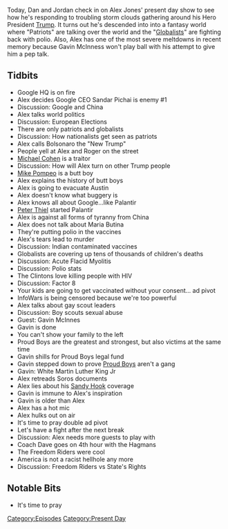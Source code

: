 {{DEFAULTSORT:
    #_EPISODE_0239:December 12-13, 2018
}}{{Episode
    | title             = December 12-13, 2018
    | caption           = Listen to this episode on [https://knowledgefight.libsyn.com/knowledge-fight-december-12-13-2018 Libsyn] [https://open.spotify.com/episode/37266ehURH4T7drMwMoXpg Spotify], Read the [[Transcript/239: December 12-13, 2018|Unofficial Transcript]]
    | episodeNumber     = 239
    | length            = 01:56:07
    | airDate           = December 14, 2018
    | coverageStartDate = December 12, 2018
    | coverageEndDate   = December 13, 2018
    | episodeType       = [[:Category:Present Day|Present Day]]
    | appearance        = [[Sandar Pichai]], [[Jair Bolsonaro]], [[Roger Stone]], [[Michael Cohen]], [[Mike Pompeo]], [[Peter Thiel]], [[Maria Butina]], [[Gavin McInnes]]
    | previousEpisode   = [[238: Coach Dave]]
    | nextEpisode       = [[240: March 30-31, 2009]]
}}

{{Stub}}

Today, Dan and Jordan check in on Alex Jones' present day show to see how he's responding to troubling storm clouds gathering around his Hero President [[Donald Trump|Trump]]. It turns out he's descended into into a fantasy world where "Patriots" are talking over the world and the "[[Globalists]]" are fighting back with polio. Also, Alex has one of the most severe meltdowns in recent memory because Gavin McInness won't play ball with his attempt to give him a pep talk.

==Tidbits==

*Google HQ is on fire
*Alex decides Google CEO Sandar Pichai is enemy #1
*Discussion: Google and China
*Alex talks world politics
*Discussion: European Elections
*There are only patriots and globalists
*Discussion: How nationalists get seen as patriots
*Alex calls Bolsonaro the "New Trump"
*People yell at Alex and Roger on the street
*[[Michael Cohen]] is a traitor
*Discussion: How will Alex turn on other Trump people
*[[Mike Pompeo]] is a butt boy
*Alex explains the history of butt boys
*Alex is going to evacuate Austin
*Alex doesn't know what buggery is
*Alex knows all about Google...like Palantir
*[[Peter Thiel]] started Palantir
*Alex is against all forms of tyranny from China
*Alex does not talk about Maria Butina
*They're putting polio in the vaccines
*Alex's tears lead to murder
*Discussion: Indian contaminated vaccines
*Globalists are covering up tens of thousands of children's deaths
*Discussion: Acute Flacid Myolitis
*Discussion: Polio stats
*The Clintons love killing people with HIV
*Discussion: Factor 8
*Your kids are going to get vaccinated without your consent... ad pivot
*InfoWars is being censored because we're too powerful
*Alex talks about gay scout leaders
*Discussion: Boy scouts sexual abuse
*Guest: Gavin McInnes
*Gavin is done
*You can't show your family to the left
*Proud Boys are the greatest and strongest, but also victims at the same time
*Gavin shills for Proud Boys legal fund
*Gavin stepped down to prove [[Proud Boys]] aren't a gang
*Gavin: White Martin Luther King Jr
*Alex retreads Soros documents
*Alex lies about his [[The Sandy Hook Elementary Massacre|Sandy Hook]] coverage
*Gavin is immune to Alex's inspiration
*Gavin is older than Alex
*Alex has a hot mic
*Alex hulks out on air
*It's time to pray double ad pivot
*Let's have a fight after the next break
*Discussion: Alex needs more guests to play with
*Coach Dave goes on 4th hour with the Hagmans
*The Freedom Riders were cool
*America is not a racist hellhole any more
*Discussion: Freedom Riders vs State's Rights

==Notable Bits==

*It's time to pray

[[Category:Episodes]]
[[Category:Present Day]]
